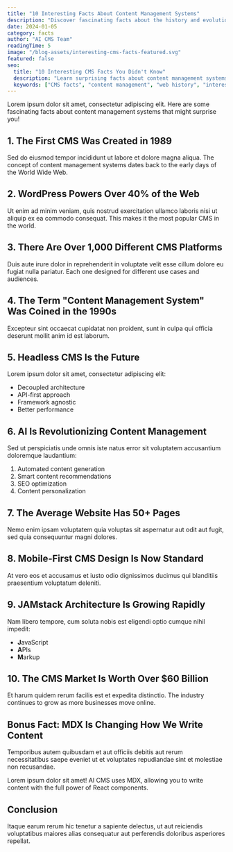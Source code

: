 ```yaml
---
title: "10 Interesting Facts About Content Management Systems"
description: "Discover fascinating facts about the history and evolution of content management systems"
date: 2024-01-05
category: facts
author: "AI CMS Team"
readingTime: 5
image: "/blog-assets/interesting-cms-facts-featured.svg"
featured: false
seo:
  title: "10 Interesting CMS Facts You Didn't Know"
  description: "Learn surprising facts about content management systems, their history, and how they've evolved over the years."
  keywords: ["CMS facts", "content management", "web history", "interesting facts"]
---
```


Lorem ipsum dolor sit amet, consectetur adipiscing elit. Here are some fascinating facts about content management systems that might surprise you!

## 1. The First CMS Was Created in 1989

Sed do eiusmod tempor incididunt ut labore et dolore magna aliqua. The concept of content management systems dates back to the early days of the World Wide Web.

## 2. WordPress Powers Over 40% of the Web

Ut enim ad minim veniam, quis nostrud exercitation ullamco laboris nisi ut aliquip ex ea commodo consequat. This makes it the most popular CMS in the world.

## 3. There Are Over 1,000 Different CMS Platforms

Duis aute irure dolor in reprehenderit in voluptate velit esse cillum dolore eu fugiat nulla pariatur. Each one designed for different use cases and audiences.

## 4. The Term "Content Management System" Was Coined in the 1990s

Excepteur sint occaecat cupidatat non proident, sunt in culpa qui officia deserunt mollit anim id est laborum.

## 5. Headless CMS Is the Future

Lorem ipsum dolor sit amet, consectetur adipiscing elit:

- Decoupled architecture
- API-first approach
- Framework agnostic
- Better performance

## 6. AI Is Revolutionizing Content Management

Sed ut perspiciatis unde omnis iste natus error sit voluptatem accusantium doloremque laudantium:

1. Automated content generation
2. Smart content recommendations
3. SEO optimization
4. Content personalization

## 7. The Average Website Has 50+ Pages

Nemo enim ipsam voluptatem quia voluptas sit aspernatur aut odit aut fugit, sed quia consequuntur magni dolores.

## 8. Mobile-First CMS Design Is Now Standard

At vero eos et accusamus et iusto odio dignissimos ducimus qui blanditiis praesentium voluptatum deleniti.

## 9. JAMstack Architecture Is Growing Rapidly

Nam libero tempore, cum soluta nobis est eligendi optio cumque nihil impedit:

- **J**avaScript
- **A**PIs
- **M**arkup

## 10. The CMS Market Is Worth Over $60 Billion

Et harum quidem rerum facilis est et expedita distinctio. The industry continues to grow as more businesses move online.

## Bonus Fact: MDX Is Changing How We Write Content

Temporibus autem quibusdam et aut officiis debitis aut rerum necessitatibus saepe eveniet ut et voluptates repudiandae sint et molestiae non recusandae.

<Callout type="success" title="Fun Fact">
  Lorem ipsum dolor sit amet! AI CMS uses MDX, allowing you to write content with the full power of React components.
</Callout>

## Conclusion

Itaque earum rerum hic tenetur a sapiente delectus, ut aut reiciendis voluptatibus maiores alias consequatur aut perferendis doloribus asperiores repellat.

<ShareButtons />